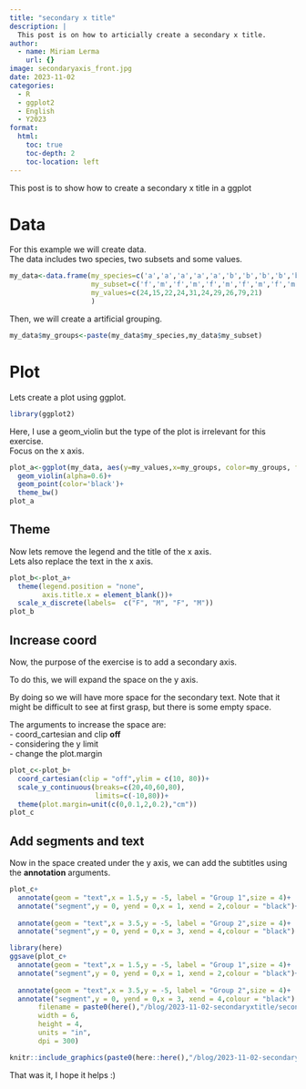 ```yaml
---
title: "secondary x title"
description: |
  This post is on how to articially create a secondary x title.
author:
  - name: Miriam Lerma
    url: {}
image: secondaryaxis_front.jpg
date: 2023-11-02
categories:
  - R
  - ggplot2
  - English
  - Y2023
format:
  html:
    toc: true
    toc-depth: 2
    toc-location: left
---
```



This post is to show how to create a secondary x title in a ggplot


# Data

For this example we will create data.  
The data includes two species, two subsets and some values.

```r
my_data<-data.frame(my_species=c('a','a','a','a','a','b','b','b','b','b'),
                    my_subset=c('f','m','f','m','f','m','f','m','f','m'),
                    my_values=c(24,15,22,24,31,24,29,26,79,21)
                    )
```

Then, we will create a artificial grouping.

```r
my_data$my_groups<-paste(my_data$my_species,my_data$my_subset)
```

# Plot

Lets create a plot using ggplot.

```r
library(ggplot2)
```

Here, I use a geom_violin but the type of the plot is irrelevant for this exercise.   
Focus on the x axis.  
 

```r
plot_a<-ggplot(my_data, aes(y=my_values,x=my_groups, color=my_groups, fill=my_groups)) +
  geom_violin(alpha=0.6)+
  geom_point(color='black')+
  theme_bw()
plot_a
```


## Theme

Now lets remove the legend and the title of the x axis.  
Lets also replace the text in the x axis.

```r
plot_b<-plot_a+
  theme(legend.position = "none",
        axis.title.x = element_blank())+
  scale_x_discrete(labels=  c("F", "M", "F", "M"))
plot_b
```


## Increase coord

Now, the purpose of the exercise is to add a secondary axis.

To do this, we will expand the space on the y axis. 

By doing so we will have more space for the secondary text. Note that it might be difficult to see at first grasp, but there is some empty space. 


The arguments to increase the space are:  
- coord_cartesian and clip **off**  
- considering the y limit  
- change the plot.margin  

```r
plot_c<-plot_b+
  coord_cartesian(clip = "off",ylim = c(10, 80))+
  scale_y_continuous(breaks=c(20,40,60,80), 
                     limits=c(-10,80))+
  theme(plot.margin=unit(c(0,0.1,2,0.2),"cm"))
plot_c
```



## Add segments and text

Now in the space created under the y axis, we can add the subtitles using the **annotation** arguments.  

```r
plot_c+
  annotate(geom = "text",x = 1.5,y = -5, label = "Group 1",size = 4)+
  annotate("segment",y = 0, yend = 0,x = 1, xend = 2,colour = "black")+
  
  annotate(geom = "text",x = 3.5,y = -5, label = "Group 2",size = 4)+
  annotate("segment",y = 0, yend = 0,x = 3, xend = 4,colour = "black")
```

```r
library(here)
ggsave(plot_c+
  annotate(geom = "text",x = 1.5,y = -5, label = "Group 1",size = 4)+
  annotate("segment",y = 0, yend = 0,x = 1, xend = 2,colour = "black")+
  
  annotate(geom = "text",x = 3.5,y = -5, label = "Group 2",size = 4)+
  annotate("segment",y = 0, yend = 0,x = 3, xend = 4,colour = "black"), 
       filename = paste0(here(),"/blog/2023-11-02-secondaryxtitle/secondaryaxis_export.jpg"),
       width = 6, 
       height = 4, 
       units = "in",
       dpi = 300)
```


```r
knitr::include_graphics(paste0(here::here(),"/blog/2023-11-02-secondaryxtitle/secondaryaxis_export.jpg"))
```

That was it, I hope it helps :)